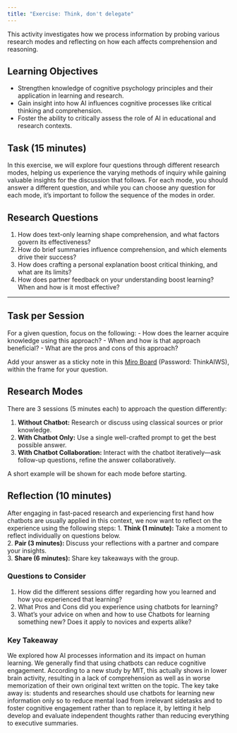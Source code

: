 ```yaml
---
title: "Exercise: Think, don't delegate"
---
```


This activity investigates how we process information by probing various research modes and reflecting on how each affects comprehension and reasoning.

## Learning Objectives

 - Strengthen knowledge of cognitive psychology principles and their application in learning and research.
 - Gain insight into how AI influences cognitive processes like critical thinking and comprehension.
 - Foster the ability to critically assess the role of AI in educational and research contexts.


## Task (15 minutes)

In this exercise, we will explore four questions through different research modes, helping us experience the varying methods of inquiry while gaining valuable insights for the discussion that follows.
For each mode, you should answer a different question, and while you can choose any question for each mode, it's important to follow the sequence of the modes in order.


::: {.callout-note collapse="true"}
## Research Questions

1. How does text-only learning shape comprehension, and what factors govern its effectiveness?
2. How do brief summaries influence comprehension, and which elements drive their success?
3. How does crafting a personal explanation boost critical thinking, and what are its limits?
4. How does partner feedback on your understanding boost learning? When and how is it most effective?

---

## Task per Session

For a given question, focus on the following:
- How does the learner acquire knowledge using this approach?
- When and how is that approach beneficial?
- What are the pros and cons of this approach?

Add your answer as a sticky note in this [Miro Board](https://miro.com/app/board/uXjVImDtm9s=/?share_link_id=59226697931) (Password: ThinkAIWS), within the frame for your question.
:::

::: {.pro-tip collapse="false"}
## Research Modes

There are 3 sessions (5 minutes each) to approach the question differently:

1. **Without Chatbot:** Research or discuss using classical sources or prior knowledge.
2. **With Chatbot Only:** Use a single well-crafted prompt to get the best possible answer.
3. **With Chatbot Collaboration:** Interact with the chatbot iteratively—ask follow-up questions, refine the answer collaboratively.

A short example will be shown for each mode before starting.
:::


::: {.callout-note collapse="true"}
## Reflection (10 minutes)

After engaging in fast-paced research and experiencing first hand how chatbots are usually applied in this context, we now want to reflect on the experience using the following steps:
1. **Think (1 minute):** Take a moment to reflect individually on questions below.  
2. **Pair (3 minutes):** Discuss your reflections with a partner and compare your insights.  
3. **Share (6 minutes):** Share key takeaways with the group.

### Questions to Consider
1. How did the different sessions differ regarding how you learned and how you experienced that learning?
2. What Pros and Cons did you experience using chatbots for learning?
3. What's your advice on when and how to use Chatbots for learning something new? Does it apply to novices and experts alike?
::: 

### Key Takeaway

We explored how AI processes information and its impact on human learning.
We generally find that using chatbots can reduce cognitive engagement.
According to a new study by MIT, this actually shows in lower brain activity, resulting in a lack of comprehension as well as in worse memorization of their own original text written on the topic.
The key take away is: students and researches should use chatbots for learning new information only so to reduce mental load from irrelevant sidetasks and to foster cognitive engagement rather than to replace it, by letting it help develop and evaluate independent thoughts rather than reducing everything to executive summaries.


<!-- ---
title: "Exercises"
---

| {{< bi collection >}} Topic | {{< bi clock >}} Duration |
|-------|--------|
| [Think, don't delegate](exercise-1/index.qmd) | 25 min | -->
